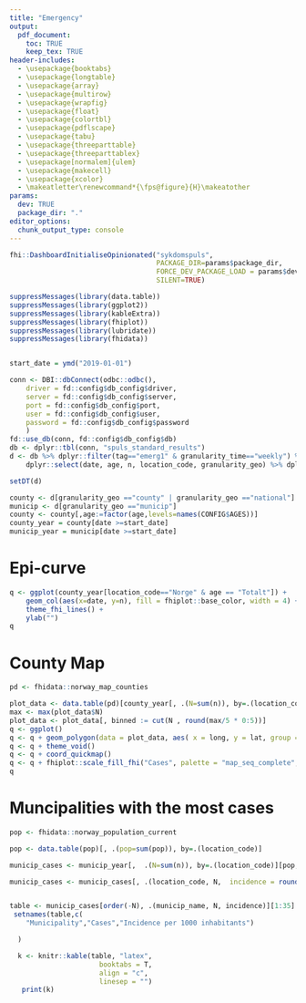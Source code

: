 ```yaml
---
title: "Emergency"
output:
  pdf_document:
    toc: TRUE
    keep_tex: TRUE
header-includes:
  - \usepackage{booktabs}
  - \usepackage{longtable}
  - \usepackage{array}
  - \usepackage{multirow}
  - \usepackage{wrapfig}
  - \usepackage{float}
  - \usepackage{colortbl}
  - \usepackage{pdflscape}
  - \usepackage{tabu}
  - \usepackage{threeparttable}
  - \usepackage{threeparttablex}
  - \usepackage[normalem]{ulem}
  - \usepackage{makecell}
  - \usepackage{xcolor}
  - \makeatletter\renewcommand*{\fps@figure}{H}\makeatother
params:
  dev: TRUE
  package_dir: "."
editor_options: 
  chunk_output_type: console
---
```


```r
fhi::DashboardInitialiseOpinionated("sykdomspuls",
                                    PACKAGE_DIR=params$package_dir,
                                    FORCE_DEV_PACKAGE_LOAD = params$dev,
                                    SILENT=TRUE)

suppressMessages(library(data.table))
suppressMessages(library(ggplot2))
suppressMessages(library(kableExtra))
suppressMessages(library(fhiplot))
suppressMessages(library(lubridate))
suppressMessages(library(fhidata))


start_date = ymd("2019-01-01")

conn <- DBI::dbConnect(odbc::odbc(),
    driver = fd::config$db_config$driver,
    server = fd::config$db_config$server,
    port = fd::config$db_config$port,
    user = fd::config$db_config$user,
    password = fd::config$db_config$password
    )
fd::use_db(conn, fd::config$db_config$db)
db <- dplyr::tbl(conn, "spuls_standard_results")
d <- db %>% dplyr::filter(tag=="emerg1" & granularity_time=="weekly") %>%
    dplyr::select(date, age, n, location_code, granularity_geo) %>% dplyr::collect()

setDT(d)

county <- d[granularity_geo =="county" | granularity_geo =="national"]
municip <- d[granularity_geo =="municip"]
county <- county[,age:=factor(age,levels=names(CONFIG$AGES))]
county_year = county[date >=start_date]
municip_year = municip[date >=start_date]


```

\newpage

# Epi-curve

```r
q <- ggplot(county_year[location_code=="Norge" & age == "Totalt"]) +
    geom_col(aes(x=date, y=n), fill = fhiplot::base_color, width = 4) +
    theme_fhi_lines() +
    ylab("") 
q
```

# County Map

```r

pd <- fhidata::norway_map_counties

plot_data <- data.table(pd)[county_year[, .(N=sum(n)), by=.(location_code)], on="location_code", nomatch=0]
max <- max(plot_data$N)
plot_data <- plot_data[, binned := cut(N , round(max/5 * 0:5))]
q <- ggplot()
q <- q + geom_polygon(data = plot_data, aes( x = long, y = lat, group = group, fill=binned), color="black")
q <- q + theme_void()
q <- q + coord_quickmap()
q <- q + fhiplot::scale_fill_fhi("Cases", palette = "map_seq_complete", direction = 1) 
q

```

# Muncipalities with the most cases

```r

pop <- fhidata::norway_population_current

pop <- data.table(pop)[, .(pop=sum(pop)), by=.(location_code)]

municip_cases <- municip_year[,  .(N=sum(n)), by=.(location_code)][pop, on=.(location_code=location_code), nomatch=0]

municip_cases <- municip_cases[, .(location_code, N,  incidence = round(N / pop * 1000, 1))][data.table(fhidata::norway_locations_current), on=.(location_code=municip_code), nomatch=0]


table <- municip_cases[order(-N), .(municip_name, N, incidence)][1:35]
 setnames(table,c(
    "Municipality","Cases","Incidence per 1000 inhabitants")

  )

  k <- knitr::kable(table, "latex",
                      booktabs = T,
                      align = "c",
                      linesep = "")
   print(k)


```
